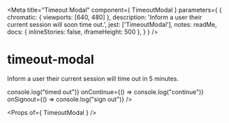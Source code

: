 
<Meta
  title="Timeout Modal"
  component={ TimeoutModal }
  parameters={ {
    chromatic: { viewports: [640, 480] },
    description: 'Inform a user their current session will soon time out.',
    jest: ['TimeoutModal'],
    notes: readMe,
    docs: { inlineStories: false, iframeHeight: 500 },
  } }
/>

# timeout-modal

Inform a user their current session will time out in 5 minutes.

<Preview withToolbar>
  <Story name="5 Minutes Timeout Modal">
  <Page>
    <TimeoutModal
        isOpen={true}
        timerDurationInSeconds={300}
        onTimeout={() => console.log("timed out")}
        onContinue={() => console.log("continue")}
        onSignout={() => console.log("sign out")}
    />
  </Page>
  </Story>
</Preview>

<Props of={ TimeoutModal } />
